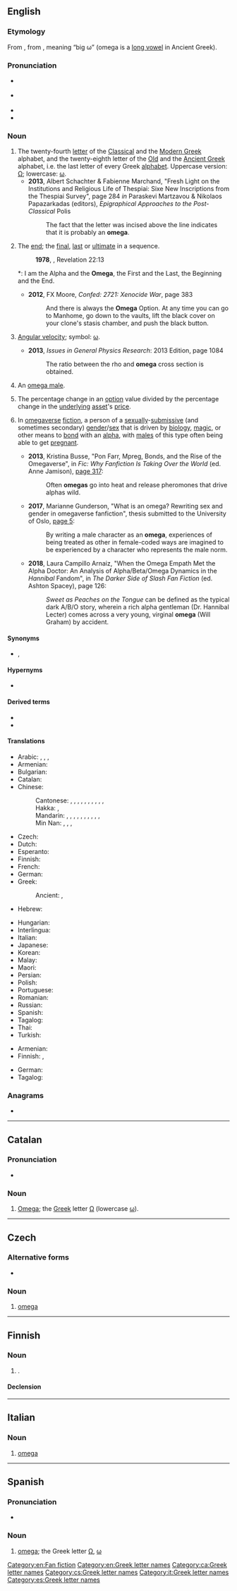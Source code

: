 {{also|Omega|oméga|ómega|ômega}}
==English==
{{was wotd|2013|November|19|2014|November|19}}
{{letter disp2|psi|[[image:Greek_uc_omega.png|36px]] [[image:Greek_lc_omega.png|27px]]||ὦ μέγα|Ω|ω}}

===Etymology===
From {{inh|en|enm|-}}, from {{der|en|grc|ὦ μέγα}}, meaning “big ω” (omega is a [[long vowel]] in Ancient Greek).

===Pronunciation===
* {{a|UK}} {{IPA|en|/ˈəʊmɛɡə/|/ˈəʊmiːɡə/}}
* {{a|US}} {{IPA|en|/oʊˈmɛɡə/|/ˌoʊˈmeɪɡə/}}
* {{audio|en|En-us-omega.ogg|Audio (US)}}
* {{audio|en|en-au-omega.ogg|Audio (AU)}}

===Noun===
{{en-noun|s|omegala}}

# The twenty-fourth [[letter]] of the [[Classical Greek|Classical]] and the [[Greek|Modern Greek]] alphabet, and the twenty-eighth letter of the [[Old Greek|Old]] and the [[Ancient Greek]] alphabet, i.e. the last letter of every Greek [[alphabet]]. Uppercase version: [[Ω]]; lowercase: [[ω]].
#* '''2013''', Albert Schachter & Fabienne Marchand, "Fresh Light on the Institutions and Religious Life of Thespiai: Sixe New Inscriptions from the Thespiai Survey", page 284 ''in'' Paraskevi Martzavou & ‎Nikolaos Papazarkadas (editors), ''Epigraphical Approaches to the Post-Classical'' Polis
#*: The fact that the letter was incised above the line indicates that it is probably an '''omega'''.
# {{lb|en|often capitalized}} The [[end]]; the [[final]], [[last]] or [[ultimate]] in a sequence.
#: '''1978''', {{w|New International Version}}, Revelation 22:13
#*: I am the Alpha and the '''Omega''', the First and the Last, the Beginning and the End.
#* '''2012''', FX Moore, ''Confed: 2721: Xenocide War'', page 383
#*: And there is always the '''Omega''' Option. At any time you can go to Manhome, go down to the vaults, lift the black cover on your clone's stasis chamber, and push the black button.
# {{lb|en|physics}} [[angular velocity|Angular velocity]]; symbol: [[ω]].
#* '''2013''', ''Issues in General Physics Research'': 2013 Edition, page 1084
#*: The ratio between the rho and '''omega''' cross section is obtained.
# {{lb|en|slang}} An [[omega male]].
# {{lb|en|finance}} The percentage change in an [[option]] value divided by the percentage change in the [[underlying]] [[asset]]'s [[price]].
# {{lb|en|fandom}} In [[omegaverse]] [[fiction]], a person of a [[sexually]]-[[submissive]] (and sometimes secondary) [[gender]]/[[sex]] that is driven by [[biology]], [[magic]], or other means to [[bond]] with an [[alpha]], with [[male]]s of this type often being able to get [[pregnant]].
#* '''2013''', Kristina Busse, "Pon Farr, Mpreg, Bonds, and the Rise of the Omegaverse", in ''Fic: Why Fanfiction Is Taking Over the World'' (ed. Anne Jamison), [https://books.google.ca/books?id=GBwVAgAAQBAJ&pg=PA317&dq=%22omegas+go+into+heat%22 page 317]:
#*: Often '''omegas''' go into heat and release pheromones that drive alphas wild.
#* '''2017''', Marianne Gunderson, "What is an omega? Rewriting sex and gender in omegaverse fanfiction", thesis submitted to the University of Oslo, [https://www.duo.uio.no/bitstream/handle/10852/60216/Omegaverse-MarianneGunderson.pdf?sequence=5&isAllowed=y page 5]:
#*: By writing a male character as an '''omega''', experiences of being treated as other in female-coded ways are imagined to be experienced by a character who represents the male norm.
#* '''2018''', Laura Campillo Arnaiz, "When the Omega Empath Met the Alpha Doctor: An Analysis of Alpha/Beta/Omega Dynamics in the ''Hannibal'' Fandom", in ''The Darker Side of Slash Fan Fiction'' (ed. Ashton Spacey), page 126:
#*: ''Sweet as Peaches on the Tongue'' can be defined as the typical dark A/B/O story, wherein a rich alpha gentleman (Dr. Hannibal Lecter) comes across a very young, virginal '''omega''' (Will Graham) by accident.

====Synonyms====
* {{sense|measure of derivative price sensitivity}} {{l|en|elasticity}}, {{l|en|lambda}}

====Hypernyms====
* {{sense|measure of derivative price sensitivity}} {{l|en|Greeks}} {{qualifier|includes list of coordinate terms}}

====Derived terms====
* {{l|en|antiomega}}
* {{l|en|omega-3 fatty acid}}

====Translations====
{{trans-top|letter of the Greek alphabet}}
* Arabic: {{t|ar|أُومِيغَا|f|tr=ʾumīḡā}}, {{t|ar|أُومِيغَا|f|tr=ʾomegā}}, {{t|ar|أُومِيجَا|f|tr=ʾumīgā}}, {{t|ar|أُومِيجَا|f|tr=ʾomegā}}
* Armenian: {{t+|hy|օմեգա}}
* Bulgarian: {{t|bg|оме́га|f}}
* Catalan: {{t+|ca|omega|f}}
* Chinese:
*: Cantonese: {{t|yue|歐米伽|sc=Hani}}, {{t|yue|欧米伽|tr=au1 mai5 gaa1|sc=Hani}}, {{t|yue|奧米伽|sc=Hani}}, {{t|yue|奥米伽|tr=ou3 mai5 gaa1|sc=Hani}}, {{t|yue|歐米茄|sc=Hani}}, {{t|yue|欧米茄|tr=au1 mai5 gaa1|sc=Hani}}, {{t|yue|俄梅戛|tr=ngo4 mui4 gaat3|sc=Hani}}, {{t|yue|俄梅格|tr=ngo4 mui4 gaak3|sc=Hani}}, {{t|yue|亞米茄|sc=Hani}}, {{t|yue|亚米茄|tr=aa3 mai5 gaa1|sc=Hani}}, {{t|yue|敖默加|tr=ngou6 mak6 gaa1|sc=Hani}}
*: Hakka: {{t|hak|亞米茄|sc=Hani}}, {{t|hak|亚米茄|tr=â-mí-kâ|sc=Hani}}
*: Mandarin: {{t+|cmn|歐米伽|sc=Hani}}, {{t+|cmn|欧米伽|tr=ōumǐgā|sc=Hani}}, {{t+|cmn|奧米伽|sc=Hani}}, {{t+|cmn|奥米伽|tr=àomǐgā|sc=Hani}}, {{t|cmn|歐米茄|sc=Hani}}, {{t|cmn|欧米茄|tr=ōumǐjiā|sc=Hani}}, {{t|cmn|俄梅戛|tr=éméijiá|sc=Hani}}, {{t|cmn|俄梅格|tr=éméigé|sc=Hani}}, {{t|cmn|亞米茄|sc=Hani}}, {{t|cmn|亚米茄|tr=yàmǐjiā|sc=Hani}}, {{t|cmn|敖默加|tr=àomòjiā|sc=Hani}}
*: Min Nan: {{t|nan|阿米加|tr=o-bí-ka|sc=Hani}}, {{t|nan|亞米茄|sc=Hani}}, {{t|nan|亚米茄|tr=a-bí-ka|sc=Hani}}, {{t|nan|o͘-mè-gah|sc=Hani}}
* Czech: {{t+|cs|omega|f}}
* Dutch: {{t+|nl|omega|f}}
* Esperanto: {{t+|eo|omego}}
* Finnish: {{t+|fi|oomega}}
* French: {{t+|fr|oméga|m}}
* German: {{t+|de|Omega|n}}
* Greek: {{t+|el|ωμέγα|n}}
*: Ancient: {{t|grc|ὦ|n}} {{qual|earlier}}, {{t|grc|ὦ μέγα|n}} {{qual|later}}
* Hebrew: {{t+|he|אוֹמֶגָה|f|tr=oméga}}
{{trans-mid}}
* Hungarian: {{t+|hu|ómega}}
* Interlingua: {{t|ia|omega}}
* Italian: {{t+|it|omega}}
* Japanese: {{t|ja|オメガ|tr=omega|sc=Jpan}}
* Korean: {{t+|ko|오메가}}
* Malay: {{t|ms|omega}}
* Maori: {{t|mi|omeka}}
* Persian: {{t+|fa|امگا|tr=omegâ|sc=fa-Arab}}
* Polish: {{t+|pl|omega|f}}
* Portuguese: {{t+|pt|ómega|m}}
* Romanian: {{t+|ro|omega|m}}
* Russian: {{t+|ru|оме́га|f}}
* Spanish: {{t+|es|omega|f}}
* Tagalog: {{t|tl|omega}}
* Thai: {{t|th|โอเมกา}}
* Turkish: {{t|tr|omega}}
{{trans-bottom}}

{{trans-top|the end; final or last in a sequence}}
* Armenian: {{t+|hy|քե}}
* Finnish: {{t+|fi|loppu}}, {{t+|fi|O}}
{{trans-mid}}
* German: {{t+|de|O|n}}
* Tagalog: {{t|tl|wakas}}
{{trans-bottom}}

{{trans-see|angular velocity}}

===Anagrams===
* {{anagrams|en|a=aegmo|Ogema}}

[[Category:en:Fan fiction]]
[[Category:en:Greek letter names]]

----

==Catalan==

===Pronunciation===
* {{ca-IPA|ê}}

===Noun===
{{ca-noun|f}}

# [[#English|Omega]]; the [[Appendix:Greek script|Greek]] letter [[Ω]] (lowercase [[ω]]).

[[Category:ca:Greek letter names]]

----

==Czech==

===Alternative forms===
* {{l|cs|ómega}}

===Noun===
{{cs-noun|g=f}}

# [[omega]] {{gloss|Greek letter}}

[[Category:cs:Greek letter names]]

----

==Finnish==

===Noun===
{{fi-noun}}

# {{alternative spelling of|fi|oomega}}.

====Declension====
{{fi-decl-katiska|omeg|a}}

----

==Italian==

===Noun===
{{it-noun|m|g2=f|-}}

# [[#English|omega]] {{gloss|letter; scientific symbol}}

[[Category:it:Greek letter names]]

----

==Spanish==

===Pronunciation===
* {{es-IPA}}

===Noun===
{{es-noun|f}}

# [[#English|omega]]; the Greek letter [[Ω]], [[ω]]

[[Category:es:Greek letter names]]
